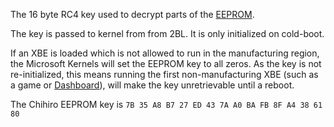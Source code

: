 The 16 byte RC4 key used to decrypt parts of the [[EEPROM]].

The key is passed to kernel from from 2BL.
It is only initialized on cold-boot.

If an XBE is loaded which is not allowed to run in the manufacturing region, the Microsoft Kernels will set the EEPROM key to all zeros.
As the key is not re-initialized, this means running the first non-manufacturing XBE (such as a game or [[Dashboard]]{{FIXME|reason=confirm the dash is not running in manufacturing}}), will make the key unretrievable until a reboot.

The Chihiro EEPROM key is <code>7B 35 A8 B7 27 ED 43 7A A0 BA FB 8F A4 38 61 80</code>
